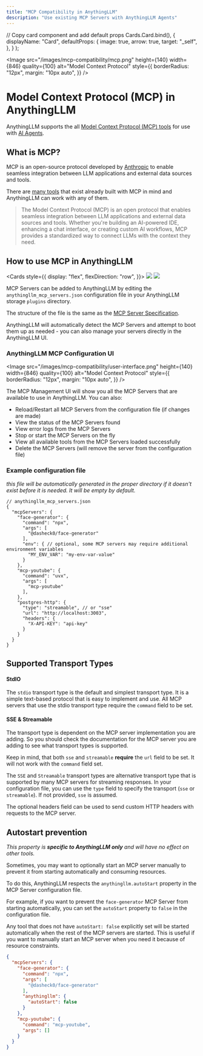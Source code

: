 ```yaml
---
title: "MCP Compatibility in AnythingLLM"
description: "Use existing MCP Servers with AnythingLLM Agents"
---
```


  // Copy card component and add default props
  Cards.Card.bind(),
  {
    displayName: "Card",
    defaultProps: {
      image: true,
      arrow: true,
      target: "_self",
    },
  }
);

<Image
  src="/images/mcp-compatibility/mcp.png"
  height={140}
  width={846}
  quality={100}
  alt="Model Context Protocol"
  style={{
    borderRadius: "12px",
    margin: "10px auto",
  }}
/>

# Model Context Protocol (MCP) in AnythingLLM

AnythingLLM supports the all [Model Context Protocol (MCP) tools](https://github.com/modelcontextprotocol/mcp-spec) for use with [AI Agents](/agent/overview).

## What is MCP?

MCP is an open-source protocol developed by [Anthropic](https://www.anthropic.com/) to enable seamless integration between LLM applications and external data sources and tools.

There are [many tools](https://github.com/modelcontextprotocol/servers) that exist already built with MCP in mind and AnythingLLM can work with any of them.

> The Model Context Protocol (MCP) is an open protocol that enables seamless integration between LLM applications and external data sources and tools. Whether you're building an AI-powered IDE, enhancing a chat interface, or creating custom AI workflows, MCP provides a standardized way to connect LLMs with the context they need.

## How to use MCP in AnythingLLM

<Cards style={{
  display: "flex",
  flexDirection: "row",
}}>
  <Card title="AnythingLLM Docker" href="/mcp-compatibility/docker">
    <Image
      src="/images/mcp-compatibility/docker-header.png"
      height={1080}
      width={1920}
      quality={100}
    />
  </Card>
  <Card title="AnythingLLM Desktop" href="/mcp-compatibility/desktop">
    <Image
      src="/images/mcp-compatibility/desktop-header.png"
      height={1080}
      width={1920}
      quality={100}
    />
  </Card>
</Cards>


MCP Servers can be added to AnythingLLM by editing the `anythingllm_mcp_servers.json` configuration file in your AnythingLLM storage `plugins` directory.

The structure of the file is the same as the [MCP Server Specification](https://github.com/modelcontextprotocol/servers?tab=readme-ov-file#using-an-mcp-client).

AnythingLLM will automatically detect the MCP Servers and attempt to boot them up as needed - you can also manage your servers directly in the AnythingLLM UI.

### AnythingLLM MCP Configuration UI

<Image
  src="/images/mcp-compatibility/user-interface.png"
  height={140}
  width={846}
  quality={100}
  alt="Model Context Protocol"
  style={{
    borderRadius: "12px",
    margin: "10px auto",
  }}
/>

The MCP Management UI will show you all the MCP Servers that are available to use in AnythingLLM. You can also:
- Reload/Restart all MCP Servers from the configuration file (if changes are made)
- View the status of the MCP Servers found
- View error logs from the MCP Servers
- Stop or start the MCP Servers on the fly
- View all available tools from the MCP Servers loaded successfully
- Delete the MCP Servers (will remove the server from the configuration file)

### Example configuration file

_this file will be automatically generated in the proper directory if it doesn't exist before it is needed. It will be empty by default._

```json5
// anythingllm_mcp_servers.json
{
  "mcpServers": {
    "face-generator": {
      "command": "npx",
      "args": [
        "@dasheck0/face-generator"
      ],
      "env": { // optional, some MCP servers may require additional environment variables
        "MY_ENV_VAR": "my-env-var-value"
      }
    },
    "mcp-youtube": {
      "command": "uvx",
      "args": [
        "mcp-youtube"
      ],
    },
    "postgres-http": {
      "type": "streamable", // or "sse"
      "url": "http://localhost:3003",
      "headers": {
        "X-API-KEY": "api-key"
      }
    }
  }
}
```

## Supported Transport Types

#### StdIO

The `stdio` transport type is the default and simplest transport type. It is a simple text-based protocol that is easy to implement and use.
All MCP servers that use the stdio transport type require the `command` field to be set.

#### SSE & Streamable

<Callout type="info">
  The transport type is dependent on the MCP server implementation you are adding. So you should check the documentation for the MCP server you are adding to see what transport types is supported.
  
  Keep in mind, that both `sse` and `streamable` **require** the `url` field to be set. It will not work with the `command` field set.
</Callout>

The `SSE` and `Streamable` transport types are alternative transport type that is supported by many MCP servers for streaming responses.
In your configuration file, you can use the `type` field to specify the transport (`sse` or `streamable`). If not provided, `sse` is assumed.

The optional headers field can be used to send custom HTTP headers with requests to the MCP server.

## Autostart prevention

_This property is **specific to AnythingLLM only** and will have no effect on other tools._

Sometimes, you may want to optionally start an MCP server manually to prevent it from starting automatically and consuming resources.

To do this, AnythingLLM respects the `anythingllm.autoStart` property in the MCP Server configuration file.

For example, if you want to prevent the `face-generator` MCP Server from starting automatically, you can set the `autoStart` property to `false` in the configuration file.

Any tool that does not have `autoStart: false` explicitly set will be started automatically when the rest of the MCP servers are started. This is useful if you want to manually start an MCP server when you need it because of resource constraints.

```json
{
  "mcpServers": {
    "face-generator": {
      "command": "npx",
      "args": [
        "@dasheck0/face-generator"
      ],
      "anythingllm": {
        "autoStart": false
      }
    },
    "mcp-youtube": {
      "command": "mcp-youtube",
      "args": []
    }
  }
}
```